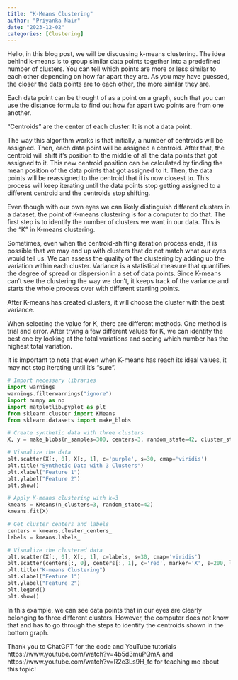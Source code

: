 ```yaml
---
title: "K-Means Clustering"
author: "Priyanka Nair"
date: "2023-12-02"
categories: [Clustering]
---
```


Hello, in this blog post, we will be discussing k-means clustering. The idea behind k-means is to group similar data points together into a predefined number of clusters. You can tell which points are more or less similar to each other depending on how far apart they are. As you may have guessed, the closer the data points are to each other, the more similar they are.

Each data point can be thought of as a point on a graph, such that you can use the distance formula to find out how far apart two points are from one another.

"Centroids" are the center of each cluster. It is not a data point.

The way this algorithm works is that initially, a number of centroids will be assigned. Then, each data point will be assigned a centroid. After that, the centroid will shift it's position to the middle of all the data points that got assigned to it. This new centroid position can be calculated by finding the mean position of the data points that got assigned to it. Then, the data points will be reassigned to the centroid that it is now closest to. This process will keep iterating until the data points stop getting assigned to a different centroid and the centroids stop shifting.

Even though with our own eyes we can likely distinguish different clusters in a dataset, the point of K-means clustering is for a computer to do that. The first step is to identify the number of clusters we want in our data. This is the "K" in K-means clustering.

Sometimes, even when the centroid-shifting iteration process ends, it is possible that we may end up with clusters that do not match what our eyes would tell us. We can assess the quality of the clustering by adding up the variation within each cluster. Variance is a statistical measure that quantifies the degree of spread or dispersion in a set of data points. Since K-means can't see the clustering the way we don't, it keeps track of the variance and starts the whole process over with different starting points.

After K-means has created clusters, it will choose the cluster with the best variance.

When selecting the value for K, there are different methods. One method is trial and error. After trying a few different values for K, we can identify the best one by looking at the total variations and seeing which number has the highest total variation.

It is important to note that even when K-means has reach its ideal values, it may not stop iterating until it's "sure".

```python
# Import necessary libraries
import warnings
warnings.filterwarnings("ignore")
import numpy as np
import matplotlib.pyplot as plt
from sklearn.cluster import KMeans
from sklearn.datasets import make_blobs

# Create synthetic data with three clusters
X, y = make_blobs(n_samples=300, centers=3, random_state=42, cluster_std=1.0)

# Visualize the data
plt.scatter(X[:, 0], X[:, 1], c='purple', s=30, cmap='viridis')
plt.title("Synthetic Data with 3 Clusters")
plt.xlabel("Feature 1")
plt.ylabel("Feature 2")
plt.show()

# Apply K-means clustering with k=3
kmeans = KMeans(n_clusters=3, random_state=42)
kmeans.fit(X)

# Get cluster centers and labels
centers = kmeans.cluster_centers_
labels = kmeans.labels_

# Visualize the clustered data
plt.scatter(X[:, 0], X[:, 1], c=labels, s=30, cmap='viridis')
plt.scatter(centers[:, 0], centers[:, 1], c='red', marker='X', s=200, label='Centroids')
plt.title("K-means Clustering")
plt.xlabel("Feature 1")
plt.ylabel("Feature 2")
plt.legend()
plt.show()

```

In this example, we can see data points that in our eyes are clearly belonging to three different clusters. However, the computer does not know that and has to go through the steps to identify the centroids shown in the bottom graph.

Thank you to ChatGPT for the code and YouTube tutorials https://www.youtube.com/watch?v=4b5d3muPQmA and https://www.youtube.com/watch?v=R2e3Ls9H_fc for teaching me about this topic!
